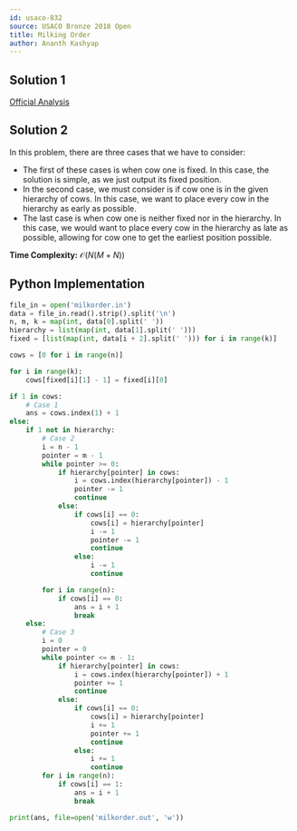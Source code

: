```yaml
---
id: usaco-832
source: USACO Bronze 2018 Open
title: Milking Order
author: Ananth Kashyap
---
```


## Solution 1

[Official Analysis](http://www.usaco.org/current/data/sol_milkorder_bronze_open18.html)

## Solution 2

In this problem, there are three cases that we have to consider: 
- The first of these cases is when cow one is fixed. In this case, the solution is simple, as we just output its fixed position. 
- In the second case, we must consider is if cow one is in the given hierarchy of cows. In this case, we want to place every cow in the hierarchy as early as possible. 
- The last case is when cow one is neither fixed nor in the hierarchy. In this case, we would want to place every cow in the hierarchy as late as possible, allowing for cow one to get the earliest position possible.

**Time Complexity:** $\mathcal{O}(N(M + N))$

<LanguageSection>
<PySection>

## Python Implementation

```py
file_in = open('milkorder.in')
data = file_in.read().strip().split('\n')
n, m, k = map(int, data[0].split(' '))
hierarchy = list(map(int, data[1].split(' ')))
fixed = [list(map(int, data[i + 2].split(' '))) for i in range(k)]

cows = [0 for i in range(n)]

for i in range(k):
  	cows[fixed[i][1] - 1] = fixed[i][0]

if 1 in cows:
	# Case 1
 	ans = cows.index(1) + 1
else:
	if 1 not in hierarchy:
		# Case 2
		i = n - 1
		pointer = m - 1
		while pointer >= 0:
			if hierarchy[pointer] in cows:
				i = cows.index(hierarchy[pointer]) - 1
				pointer -= 1
				continue
			else:
				if cows[i] == 0:
					cows[i] = hierarchy[pointer]
					i -= 1
					pointer -= 1
					continue
				else:
					i -= 1
					continue

		for i in range(n):
			if cows[i] == 0:
				ans = i + 1
				break
	else:
		# Case 3
		i = 0
		pointer = 0
		while pointer <= m - 1:
			if hierarchy[pointer] in cows:
				i = cows.index(hierarchy[pointer]) + 1
				pointer += 1
				continue
			else:
				if cows[i] == 0:
					cows[i] = hierarchy[pointer]
					i += 1
					pointer += 1
					continue
				else:
					i += 1
					continue
		for i in range(n):
			if cows[i] == 1:
				ans = i + 1
				break

print(ans, file=open('milkorder.out', 'w'))
```

</PySection>
</LanguageSection>
